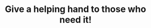 ---
title: Give a <span>helping hand</span> to those who need it!
description: Volunteers do not Necessarily have the Time, They Just have the Heart.
image: ./imgs/image.png
imagealt: Image of orphan kids
---